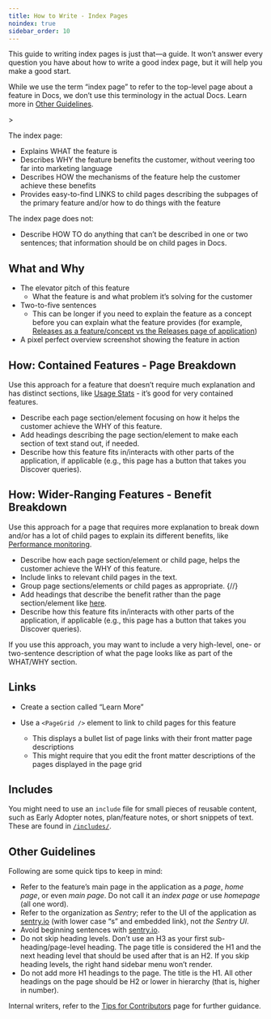 ```yaml
---
title: How to Write - Index Pages
noindex: true
sidebar_order: 10
---
```


This guide to writing index pages is just that—a guide. It won’t answer every question you have about how to write a good index page, but it will help you make a good start.

<Alert>

While we use the term “index page” to refer to the top-level page about a feature in Docs, we don’t use this terminology in the actual Docs. Learn more in [Other Guidelines](#other-guidelines).

</Alert>>

The index page:

- Explains WHAT the feature is
- Describes WHY the feature benefits the customer, without veering too far into marketing language
- Describes HOW the mechanisms of the feature help the customer achieve these benefits
- Provides easy-to-find LINKS to child pages describing the subpages of the primary feature and/or how to do things with the feature

The index page does not:

- Describe HOW TO do anything that can’t be described in one or two sentences; that information should be on child pages in Docs.

## What and Why

- The elevator pitch of this feature
  - What the feature is and what problem it’s solving for the customer
- Two-to-five sentences
  - This can be longer if you need to explain the feature as a concept before you can explain what the feature provides (for example, [Releases as a feature/concept vs the Releases page of application](/product/releases/))
- A pixel perfect overview screenshot showing the feature in action

## How: Contained Features - Page Breakdown

Use this approach for a feature that doesn’t require much explanation and has distinct sections, like [Usage Stats](/product/stats/) - it’s good for very contained features.

- Describe each page section/element focusing on how it helps the customer achieve the WHY of this feature.
- Add headings describing the page section/element to make each section of text stand out, if needed.
- Describe how this feature fits in/interacts with other parts of the application, if applicable (e.g., this page has a button that takes you Discover queries).

## How: Wider-Ranging Features - Benefit Breakdown

Use this approach for a page that requires more explanation to break down and/or has a lot of child pages to explain its different benefits, like [Performance monitoring](/product/performance/).

- Describe how each page section/element or child page, helps the customer achieve the WHY of this feature.
- Include links to relevant child pages in the text.
- Group page sections/elements or child pages as appropriate. {/*<!-- TO DO add an example here - probably the new Alerts index page -->*/}
- Add headings that describe the benefit rather than the page section/element like [here](/product/performance/#analyze-performance-trends).
- Describe how this feature fits in/interacts with other parts of the application, if applicable (e.g., this page has a button that takes you Discover queries).

If you use this approach, you may want to include a very high-level, one- or two-sentence description of what the page looks like as part of the WHAT/WHY section.

## Links

- Create a section called “Learn More”
- Use a `<PageGrid />` element to link to child pages for this feature

  - This displays a bullet list of page links with their front matter page descriptions
  - This might require that you edit the front matter descriptions of the pages displayed in the page grid

## Includes

You might need to use an `include` file for small pieces of reusable content, such as Early Adopter notes, plan/feature notes, or short snippets of text. These are found in [`/includes/`](https://github.com/getsentry/sentry-docs/tree/master/includes).

## Other Guidelines

Following are some quick tips to keep in mind:

- Refer to the feature’s main page in the application as a _page_, _home page_, or even _main page_. Do not call it an _index page_ or use _homepage_ (all one word).
- Refer to the organization as _Sentry_; refer to the UI of the application as [sentry.io](https://sentry.io) (with lower case “s” and embedded link), not _the Sentry UI_.
- Avoid beginning sentences with [sentry.io](https://sentry.io).
- Do not skip heading levels. Don’t use an H3 as your first sub-heading/page-level heading. The page title is considered the H1 and the next heading level that should be used after that is an H2. If you skip heading levels, the right hand sidebar menu won’t render.
- Do not add more H1 headings to the page. The title is the H1. All other headings on the page should be H2 or lower in hierarchy (that is, higher in number).

Internal writers, refer to the [Tips for Contributors](https://www.notion.so/sentry/Tips-for-Contributors-b1997ea7f5e84eb9a02e0770b6dcc453) page for further guidance.
